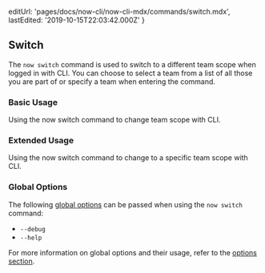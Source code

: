 
  editUrl: 'pages/docs/now-cli/now-cli-mdx/commands/switch.mdx',
  lastEdited: '2019-10-15T22:03:42.000Z'
}

## Switch

The `now switch` command is used to switch to a different team scope when logged in with <ProductShortName /> CLI. You can choose to select a team from a list of all those you are part of or specify a team when entering the command.

### Basic Usage

<Snippet dark text="now switch" />
<Caption>Using the <InlineCode>now switch</InlineCode> command to change team scope with <ProductShortName /> CLI.</Caption>

### Extended Usage

<Snippet dark text="now switch [team-name]" />
<Caption>Using the <InlineCode>now switch</InlineCode> command to change to a specific team scope with <ProductShortName /> CLI.</Caption>

### Global Options

The following [global options](#options) can be passed when using the `now switch` command:

- `--debug`
- `--help`

For more information on global options and their usage, refer to the [options section](#options).
